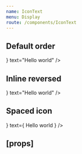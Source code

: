 ```yaml
---
name: IconText
menu: Display
route: /components/IconText
---
```



<PageTitle src="components/IconText" title="IconText" />

## Default order

<Playground>
  <IconText icon={<TimesIcon scale="medium" />} text="Hello world" />
</Playground>

## Inline reversed

<Playground>
  <IconText inline reverse icon={<TimesIcon scale="medium" />} text="Hello world" />
</Playground>

## Spaced icon

<Playground>
  <IconText
    icon={<TimesIcon scale="medium" />}
    text={
      <Rhythm ml={2}>
        <span>Hello world</span>
      </Rhythm>
    }
  />
</Playground>

## \[props\]

<Props of={IconText} />

